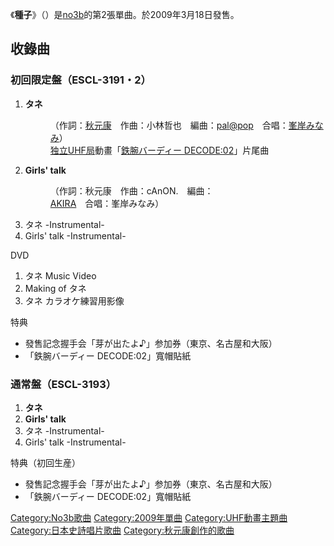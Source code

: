 {{Infobox Single 
| Name           = 《種子》
| Artist         =[[no3b|no3b]]
| Album          = [[no3b_(專輯)|no3b]]
| Cover         = タネ.jpg
| B-side         = 
| Released       = 2009年月18日
| Format         = 
| Recorded       = 
| Genre          =[[J-POP|J-POP]]
| Length         = <!--分秒-->
| Label          =[[Epic_Records_Japan_Inc.|Epic Records Japan Inc.]]
| Writer         = 
| Producer       = [[秋元康|秋元康]]
| Certification  = 
| Chart position = *週榜第9位（[[Oricon|Oricon]]）
| Last single    =《[[Relax!|Relax!]]》<br />（2008年）
| This single    = 《'''種子'''》<br />（2009年）
| Next single    = 《[[流星之吻|流星之吻]]》<br/>（2009年）
| Misc           = 
}}
《'''種子'''》（{{lang-ja|'''タネ'''}}）是[[no3b|no3b]]的第2張單曲。於2009年3月18日發售。

== 收錄曲 ==
=== 初回限定盤（ESCL-3191・2） ===
# '''タネ'''
#:（作詞：[[秋元康|秋元康]]　作曲：小林哲也　編曲：[[高野健一|pal@pop]]　合唱：[[峯岸みなみ|峯岸みなみ]]）
#: [[全國獨立UHF放送協議會|独立UHF局]]動畫「[[鉄腕バーディー_DECODE|鉄腕バーディー DECODE:02]]」片尾曲
# '''Girls' talk'''
#:（作詞：秋元康　作曲：cAnON.　編曲：[[AKIRA_(PALM_DRIVE)|AKIRA]]　合唱：峯岸みなみ）
# タネ -Instrumental-
# Girls' talk -Instrumental-
; DVD
# タネ Music Video
# Making of タネ
# タネ カラオケ練習用影像

; 特典
* 發售記念握手会「芽が出たよ♪」参加券（東京、名古屋和大阪）
* 「鉄腕バーディー DECODE:02」寬帽貼紙

=== 通常盤（ESCL-3193） ===
# '''タネ'''
# '''Girls' talk'''
# タネ -Instrumental-
# Girls' talk -Instrumental-

; 特典（初回生産）
* 發售記念握手会「芽が出たよ♪」参加券（東京、名古屋和大阪）
* 「鉄腕バーディー DECODE:02」寬帽貼紙

{{no3b}}
{{AKB48歌曲}}

{{DEFAULTSORT:Tane}}
[[Category:No3b歌曲|Category:No3b歌曲]]
[[Category:2009年單曲|Category:2009年單曲]]
[[Category:UHF動畫主題曲|Category:UHF動畫主題曲]]
[[Category:日本史詩唱片歌曲|Category:日本史詩唱片歌曲]]
[[Category:秋元康創作的歌曲|Category:秋元康創作的歌曲]]

{{Single-stub}}